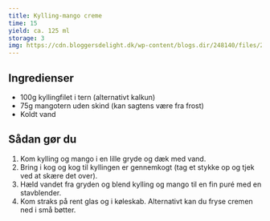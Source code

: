 ```yaml
---
title: Kylling-mango creme
time: 15
yield: ca. 125 ml
storage: 3
img: https://cdn.bloggersdelight.dk/wp-content/blogs.dir/248140/files/2021/06/dsc01826.jpg
---
```


## Ingredienser

- 100g kyllingfilet i tern (alternativt kalkun)
- 75g mangotern uden skind (kan sagtens være fra frost)
- Koldt vand

## Sådan gør du

1. Kom kylling og mango i en lille gryde og dæk med vand.
2. Bring i kog og kog til kyllingen er gennemkogt (tag et stykke op og tjek ved at skære det over).
3. Hæld vandet fra gryden og blend kylling og mango til en fin puré med en stavblender.
4. Kom straks på rent glas og i køleskab. Alternativt kan du fryse cremen ned i små bøtter.
